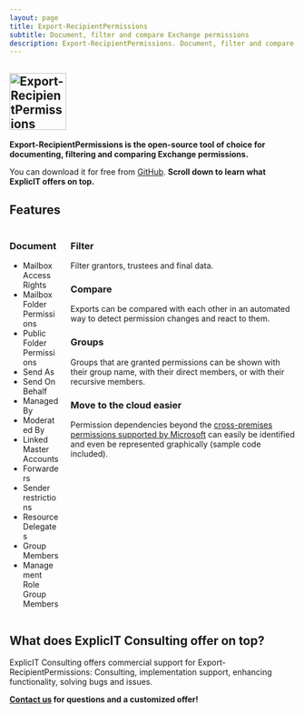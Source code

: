 ```yaml
---
layout: page
title: Export-RecipientPermissions
subtitle: Document, filter and compare Exchange permissions
description: Export-RecipientPermissions. Document, filter and compare Exchange permissions.
---
```

## <img src="/assets/images/export-recipientpermissions.png" style="height: 100px;" alt="Export-RecipientPermissions">
**Export-RecipientPermissions is the open-source tool of choice for documenting, filtering and comparing Exchange permissions.**

You can download it for free from <a href="https://github.com/GruberMarkus/export-recipientpermissions">GitHub</a>. **Scroll down to learn what ExplicIT offers on top.**

## Features
<div class="columns">
    <div class="column">
        <h3>Document</h3>
        <ul>
            <li>Mailbox Access Rights</li>
            <li>Mailbox Folder Permissions</li>
            <li>Public Folder Permissions</li>
            <li>Send As</li>
            <li>Send On Behalf</li>
            <li>Managed By</li>
            <li>Moderated By</li>
            <li>Linked Master Accounts</li>
            <li>Forwarders</li>
            <li>Sender restrictions</li>
            <li>Resource Delegates</li>
            <li>Group Members</li>
            <li>Management Role Group Members</li>
        </ul>
    </div>
    <div class="column">
        <h3>Filter</h3>
        Filter grantors, trustees and final data.
        <h3>Compare</h3>
        Exports can be compared with each other in an automated way to detect permission changes and react to them.
        <h3>Groups</h3>
        Groups that are granted permissions can be shown with their group name, with their direct members, or with their recursive members.
        <h3>Move to the cloud easier</h3>
        Permission dependencies beyond the <a href ="https://learn.microsoft.com/en-us/exchange/permissions">cross-premises permissions supported by Microsoft</a> can easily be identified and even be represented graphically (sample code included).
    </div>
</div>

## What does ExplicIT Consulting offer on top?
ExplicIT Consulting offers commercial support for Export-RecipientPermissions: Consulting, implementation support, enhancing functionality, solving bugs and issues.

**[Contact us](mailto:welcome@explicitconsulting.at) for questions and a customized offer!**